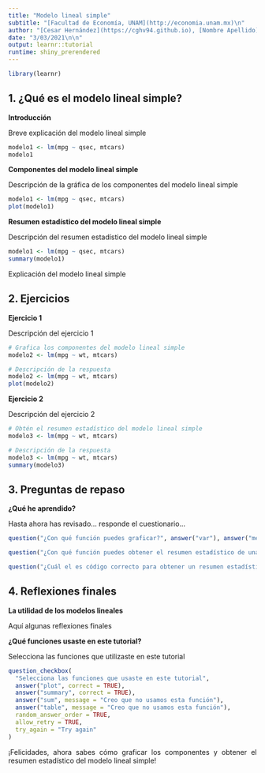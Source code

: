 ```yaml
---
title: "Modelo lineal simple"
subtitle: "[Facultad de Economía, UNAM](http://economia.unam.mx)\n"
author: "[Cesar Hernández](https://cghv94.github.io), [Nombre Apellido](https://google.com)\n"
date: "3/03/2021\n\n"
output: learnr::tutorial
runtime: shiny_prerendered
---
```


```r
library(learnr)
```

## 1. ¿Qué es el modelo lineal simple?

**Introducción**

<p style="text-align: justify">Breve explicación del modelo lineal simple</p>

```r
modelo1 <- lm(mpg ~ qsec, mtcars)
modelo1
```

**Componentes del modelo lineal simple**

<p style="text-align: justify">Descripción de la gráfica de los componentes del modelo lineal simple</p>

```r
modelo1 <- lm(mpg ~ qsec, mtcars)
plot(modelo1)
```

**Resumen estadístico del modelo lineal simple**

<p style="text-align: justify">Descripción del resumen estadístico del modelo lineal simple</p>

```r
modelo1 <- lm(mpg ~ qsec, mtcars)
summary(modelo1)
```

<p style="text-align: justify">Explicación del modelo lineal simple</p>

## 2. Ejercicios

**Ejercicio 1**

<p style="text-align: justify">Descripción del ejercicio 1</p>

```r
# Grafica los componentes del modelo lineal simple
modelo2 <- lm(mpg ~ wt, mtcars)
```

```r
# Descripción de la respuesta
modelo2 <- lm(mpg ~ wt, mtcars)
plot(modelo2)
```

**Ejercicio 2**

<p style="text-align: justify">Descripción del ejercicio 2</p>

```r
# Obtén el resumen estadístico del modelo lineal simple
modelo3 <- lm(mpg ~ wt, mtcars)
```

```r
# Descripción de la respuesta
modelo3 <- lm(mpg ~ wt, mtcars)
summary(modelo3)
```

## 3. Preguntas de repaso

**¿Qué he aprendido?**

<p style="text-align: justify">Hasta ahora has revisado... responde el cuestionario...</p>

```r
question("¿Con qué función puedes graficar?", answer("var"), answer("median"), answer("plot", correct = TRUE), answer("summary"))
```

```r
question("¿Con qué función puedes obtener el resumen estadístico de una serie de variables?", answer("summary", correct = TRUE), answer("cor"), answer("anova"), answer("head"))
```

```r
question("¿Cuál el es código correcto para obtener un resumen estadístico del modelo 4?", answer("modelo4 <- lm(mpg ~ wt, mtcars)\n\nsummary(modelo4)", correct = TRUE), answer("modelo4 <- lm(mpg ~ wt, mtcars)\n\nplot(modelo4)"), answer("modelo4 <- lm(mpg ~ wt, mtcars)\n\ndata.frame(modelo4)"), answer("modelo4 <- lm(mpg ~ wt, mtcars)\n\ntable(modelo4)"))
```

## 4. Reflexiones finales

**La utilidad de los modelos lineales**

<p style="text-align: justify">Aquí algunas reflexiones finales</p>

**¿Qué funciones usaste en este tutorial?**

<p style="text-align: justify">Selecciona las funciones que utilizaste en este tutorial</p>

```r
question_checkbox(
  "Selecciona las funciones que usaste en este tutorial",
  answer("plot", correct = TRUE),
  answer("summary", correct = TRUE),
  answer("sum", message = "Creo que no usamos esta función"),
  answer("table", message = "Creo que no usamos esta función"),
  random_answer_order = TRUE,
  allow_retry = TRUE,
  try_again = "Try again"
)
```

<p style="text-align: justify">¡Felicidades, ahora sabes cómo graficar los componentes y obtener el resumen estadístico del modelo lineal simple!</p>
